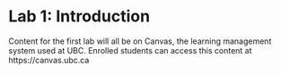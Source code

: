 # Lab 1: Introduction {-}

Content for the first lab will all be on Canvas, the learning management system used at UBC. Enrolled students can access this content at https://canvas.ubc.ca